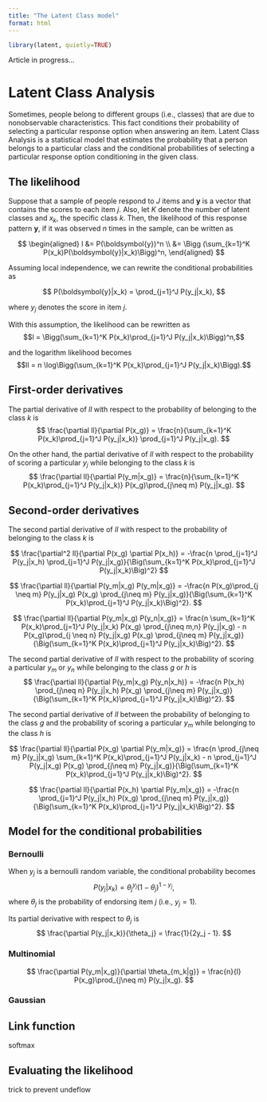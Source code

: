 ```yaml
---
title: "The Latent Class model"
format: html
---
```


```r
library(latent, quietly=TRUE)
```

Article in progress...

# Latent Class Analysis

Sometimes, people belong to different groups (i.e., classes) that are due to nonobservable characteristics. This fact conditions their probability of selecting a particular response option when answering an item. Latent Class Analysis is a statistical model that estimates the probability that  a person belongs to a particular class and the conditional probabilities of selecting a particular response option conditioning in the given class.

## The likelihood

Suppose that a sample of people respond to $J$ items and $\boldsymbol{y}$ is a vector that contains the scores to each item $j$. Also, let $K$ denote the number of latent classes and $x_k$, the specific class $k$. Then, the likelihood of this response pattern $\boldsymbol{y}$, if it was observed $n$ times in the sample, can be written as

$$
\begin{aligned}
l &= P(\boldsymbol{y})^n \\
&= \Bigg (\sum_{k=1}^K P(x_k)P(\boldsymbol{y}|x_k)\Bigg)^n,
\end{aligned}
$$

Assuming local independence, we can rewrite the conditional probabilities as

$$
P(\boldsymbol{y}|x_k) = \prod_{j=1}^J P(y_j|x_k),
$$

where $y_j$ denotes the score in item $j$. 

With this assumption, the likelihood can be rewritten as
$$l = \Bigg(\sum_{k=1}^K P(x_k)\prod_{j=1}^J P(y_j|x_k)\Bigg)^n,$$

and the logarithm likelihood becomes
$$ll = n \log\Bigg(\sum_{k=1}^K P(x_k)\prod_{j=1}^J P(y_j|x_k)\Bigg).$$

## First-order derivatives

The partial derivative of $ll$  with respect to the probability of belonging to the class $k$ is
$$
\frac{\partial ll}{\partial P(x_g)} = \frac{n}{\sum_{k=1}^K P(x_k)\prod_{j=1}^J P(y_j|x_k)} \prod_{j=1}^J P(y_j|x_g).
$$

On the other hand, the partial derivative of $ll$ with respect to the probability of scoring a particular $y_j$ while belonging to the class $k$ is
$$
\frac{\partial ll}{\partial P(y_m|x_g)} = \frac{n}{\sum_{k=1}^K P(x_k)\prod_{j=1}^J P(y_j|x_k)} P(x_g)\prod_{j\neq m} P(y_j|x_g).
$$

## Second-order derivatives

The second partial derivative of $ll$  with respect to the probability of belonging to the class $k$ is

$$
\frac{\partial^2 ll}{\partial P(x_g) \partial P(x_h)} = -\frac{n \prod_{j=1}^J P(y_j|x_h) \prod_{j=1}^J P(y_j|x_g)}{\Big(\sum_{k=1}^K P(x_k)\prod_{j=1}^J P(y_j|x_k)\Big)^2}
$$

$$
\frac{\partial ll}{\partial P(y_m|x_g) P(y_m|x_g)} = -\frac{n P(x_g)\prod_{j \neq m} P(y_j|x_g) P(x_g) \prod_{j\neq m} P(y_j|x_g)}{\Big(\sum_{k=1}^K P(x_k)\prod_{j=1}^J P(y_j|x_k)\Big)^2}.
$$

$$
\frac{\partial ll}{\partial P(y_m|x_g) P(y_n|x_g)} = \frac{n \sum_{k=1}^K P(x_k)\prod_{j=1}^J P(y_j|x_k) P(x_g) \prod_{j\neq m,n} P(y_j|x_g) - n P(x_g)\prod_{j \neq n} P(y_j|x_g) P(x_g) \prod_{j\neq m} P(y_j|x_g)}{\Big(\sum_{k=1}^K P(x_k)\prod_{j=1}^J P(y_j|x_k)\Big)^2}.
$$

The second partial derivative of $ll$ with respect to the probability of scoring a particular $y_m$ or $y_n$ while belonging to the class $g$ or $h$ is
$$
\frac{\partial ll}{\partial P(y_m|x_g) P(y_n|x_h)} = -\frac{n P(x_h) \prod_{j\neq n} P(y_j|x_h) P(x_g) \prod_{j\neq m} P(y_j|x_g)}{\Big(\sum_{k=1}^K P(x_k)\prod_{j=1}^J P(y_j|x_k)\Big)^2}.
$$

The second partial derivative of $ll$ between the probability of belonging to the class $g$ and the probability of scoring a particular $y_m$ while belonging to the class $h$ is

$$
\frac{\partial ll}{\partial P(x_g) \partial P(y_m|x_g)} = \frac{n \prod_{j\neq m} P(y_j|x_g) \sum_{k=1}^K P(x_k)\prod_{j=1}^J P(y_j|x_k) - n \prod_{j=1}^J P(y_j|x_g) P(x_g) \prod_{j\neq m} P(y_j|x_g)}{\Big(\sum_{k=1}^K P(x_k)\prod_{j=1}^J P(y_j|x_k)\Big)^2}.
$$

$$
\frac{\partial ll}{\partial P(x_h) \partial P(y_m|x_g)} = -\frac{n \prod_{j=1}^J P(y_j|x_h) P(x_g) \prod_{j\neq m} P(y_j|x_g)}{\Big(\sum_{k=1}^K P(x_k)\prod_{j=1}^J P(y_j|x_k)\Big)^2}.
$$

## Model for the conditional probabilities

### Bernoulli

When $y_j$ is a bernoulli random variable, the conditional probability becomes
$$
P(y_j|x_k) = \theta_j^{y_j} (1-\theta_j)^{1-y_j},
$$
where $\theta_j$ is the probability of endorsing item $j$ (i.e., $y_j=1$).

Its partial derivative with respect to $\theta_j$ is
$$
\frac{\partial P(y_j|x_k)}{\theta_j} = \frac{1}{2y_j - 1}.
$$

### Multinomial

$$
\frac{\partial P(y_m|x_g)}{\partial \theta_{m_k|g}} = \frac{n}{l} P(x_g)\prod_{j\neq m} P(y_j|x_g).
$$

### Gaussian

## Link function

softmax

## Evaluating the likelihood

trick to prevent undeflow



